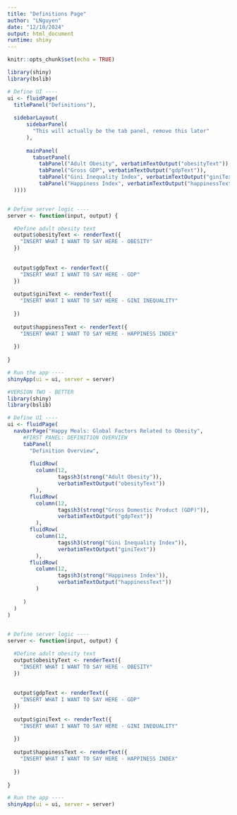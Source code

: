 ```yaml
---
title: "Definitions Page"
author: "LNguyen"
date: "12/10/2024"
output: html_document
runtime: shiny
---
```


```r
knitr::opts_chunk$set(echo = TRUE)
```


```r
library(shiny)
library(bslib)

# Define UI ----
ui <- fluidPage(
  titlePanel("Definitions"),
  
  sidebarLayout(
      sidebarPanel(
        "This will actually be the tab panel, remove this later"
      ),
      
      mainPanel(
        tabsetPanel(
          tabPanel("Adult Obesity", verbatimTextOutput("obesityText")),
          tabPanel("Gross GDP", verbatimTextOutput("gdpText")),
          tabPanel("Gini Inequality Index", verbatimTextOutput("giniText")),
          tabPanel("Happiness Index", verbatimTextOutput("happinessText"))
  ))))


# Define server logic ----
server <- function(input, output) {

  #Define adult obesity text
  output$obesityText <- renderText({
    "INSERT WHAT I WANT TO SAY HERE - OBESITY"
  })
  
  
  output$gdpText <- renderText({
    "INSERT WHAT I WANT TO SAY HERE - GDP"
  }) 
  
  output$giniText <- renderText({
    "INSERT WHAT I WANT TO SAY HERE - GINI INEQUALITY"
    
  })
  
  output$happinessText <- renderText({
    "INSERT WHAT I WANT TO SAY HERE - HAPPINESS INDEX"
    
  })
    
}

# Run the app ----
shinyApp(ui = ui, server = server)
```
```r

#VERSION TWO - BETTER
library(shiny)
library(bslib)

# Define UI ----
ui <- fluidPage(
  navbarPage("Happy Meals: Global Factors Related to Obesity",
     #FIRST PANEL: DEFINITION OVERVIEW
     tabPanel(
       "Definition Overview",
       
       fluidRow(
         column(12,
                tags$h3(strong("Adult Obesity")),
                verbatimTextOutput("obesityText"))
         ),
       fluidRow(
         column(12,
                tags$h3(strong("Gross Domestic Product (GDP)")),
                verbatimTextOutput("gdpText"))
         ),
       fluidRow(
         column(12,
                tags$h3(strong("Gini Inequality Index")),
                verbatimTextOutput("giniText"))
         ),
       fluidRow(
         column(12,
                tags$h3(strong("Happiness Index")),
                verbatimTextOutput("happinessText"))
         )
       
     )
  )
)
      

# Define server logic ----
server <- function(input, output) {

  #Define adult obesity text
  output$obesityText <- renderText({
    "INSERT WHAT I WANT TO SAY HERE - OBESITY"
  })
  
  
  output$gdpText <- renderText({
    "INSERT WHAT I WANT TO SAY HERE - GDP"
  }) 
  
  output$giniText <- renderText({
    "INSERT WHAT I WANT TO SAY HERE - GINI INEQUALITY"
    
  })
  
  output$happinessText <- renderText({
    "INSERT WHAT I WANT TO SAY HERE - HAPPINESS INDEX"
    
  })
    
}

# Run the app ----
shinyApp(ui = ui, server = server)
```
